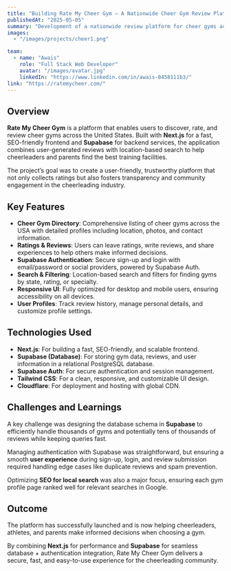 ---
title: "Building Rate My Cheer Gym – A Nationwide Cheer Gym Review Platform"
publishedAt: "2025-05-05"
summary: "Development of a nationwide review platform for cheer gyms across the USA, built with Next.js and powered by Supabase for database and authentication."
images:
  - "/images/projects/cheer1.png"

team:
  - name: "Awais"
    role: "Full Stack Web Developer"
    avatar: "/images/avatar.jpg"
    linkedIn: "https://www.linkedin.com/in/awais-8458111b3/"
link: "https://ratemycheer.com/"
---

## Overview

**Rate My Cheer Gym** is a platform that enables users to discover, rate, and review cheer gyms across the United States. Built with **Next.js** for a fast, SEO-friendly frontend and **Supabase** for backend services, the application combines user-generated reviews with location-based search to help cheerleaders and parents find the best training facilities.

The project’s goal was to create a user-friendly, trustworthy platform that not only collects ratings but also fosters transparency and community engagement in the cheerleading industry.

## Key Features

- **Cheer Gym Directory**: Comprehensive listing of cheer gyms across the USA with detailed profiles including location, photos, and contact information.
- **Ratings & Reviews**: Users can leave ratings, write reviews, and share experiences to help others make informed decisions.
- **Supabase Authentication**: Secure sign-up and login with email/password or social providers, powered by Supabase Auth.
- **Search & Filtering**: Location-based search and filters for finding gyms by state, rating, or specialty.
- **Responsive UI**: Fully optimized for desktop and mobile users, ensuring accessibility on all devices.
- **User Profiles**: Track review history, manage personal details, and customize profile settings.

## Technologies Used

- **Next.js**: For building a fast, SEO-friendly, and scalable frontend.
- **Supabase (Database)**: For storing gym data, reviews, and user information in a relational PostgreSQL database.
- **Supabase Auth**: For secure authentication and session management.
- **Tailwind CSS**: For a clean, responsive, and customizable UI design.
- **Cloudflare**: For deployment and hosting with global CDN.

## Challenges and Learnings

A key challenge was designing the database schema in **Supabase** to efficiently handle thousands of gyms and potentially tens of thousands of reviews while keeping queries fast.

Managing authentication with Supabase was straightforward, but ensuring a smooth **user experience** during sign-up, login, and review submission required handling edge cases like duplicate reviews and spam prevention.

Optimizing **SEO for local search** was also a major focus, ensuring each gym profile page ranked well for relevant searches in Google.

## Outcome

The platform has successfully launched and is now helping cheerleaders, athletes, and parents make informed decisions when choosing a gym.

By combining **Next.js** for performance and **Supabase** for seamless database + authentication integration, Rate My Cheer Gym delivers a secure, fast, and easy-to-use experience for the cheerleading community.
